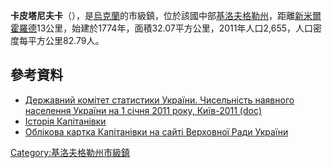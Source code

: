 {{No footnotes|time=2015-09-16T13:07:46+00:00}}
{{coord|48|55|2|N|31|43|11|E|scale:30000_region:UA|display=title}}

<!-- 檔案不存在 [[Image:Капітанівський_цукровий_завод.jpg|right]] -->

'''卡皮塔尼夫卡'''（{{lang-uk|Капітанівка}}），是[[烏克蘭|烏克蘭]]的市級鎮，位於該國中部[[基洛夫格勒州|基洛夫格勒州]]，距離[[新米爾霍羅德|新米爾霍羅德]]13公里，始建於1774年，面積32.07平方公里，2011年人口2,655，人口密度每平方公里82.79人。

==參考資料==
*[https://web.archive.org/web/20121010205321/http://stat6.stat.lviv.ua/PXWEB2007/ukr/publ/2011/chnas.zip Державний комітет статистики України. Чисельність наявного населення України на 1 січня 2011 року, Київ-2011 (doc)]
* [https://web.archive.org/web/20130815225036/http://svetlovodsc.org.ua/?cat=6 Історія Капітанівки]
* [http://gska2.rada.gov.ua/pls/z7502/A005?rdat1=04.07.2008&rf7571=17200 Облікова картка Капітанівки на сайті Верховної Ради України]{{dead link|date=2017年11月 |bot=InternetArchiveBot |fix-attempted=yes }}

{{DEFAULTSORT:Капітанівка}}
[[Category:基洛夫格勒州市級鎮|Category:基洛夫格勒州市級鎮]]


{{Kirovohrad-geo-stub}}